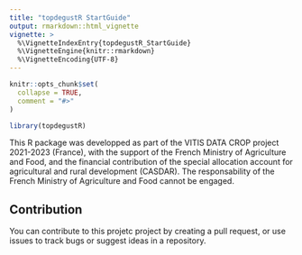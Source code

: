 ```yaml
---
title: "topdegustR StartGuide"
output: rmarkdown::html_vignette
vignette: >
  %\VignetteIndexEntry{topdegustR_StartGuide}
  %\VignetteEngine{knitr::rmarkdown}
  %\VignetteEncoding{UTF-8}
---
```


```r
knitr::opts_chunk$set(
  collapse = TRUE,
  comment = "#>"
)
```

```r
library(topdegustR)
```

This R package was developped as part of the VITIS DATA CROP project 2021-2023 (France), with the support of the French Ministry of Agriculture and Food, and the financial contribution of the special allocation account for agricultural and rural development (CASDAR). The responsability of the French Ministry of Agriculture and Food cannot be engaged.

## Contribution

You can contribute to this projetc project by creating a pull request, or use issues to track bugs or suggest ideas in a repository.
